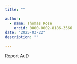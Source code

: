 ```yaml
---
title: ""

author: 
  - name: Thomas Rose
    orcid: 0000-0002-8186-3566
date: "2025-03-22"
description: ""

---
```


Report AuD
